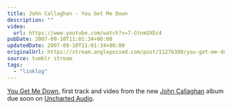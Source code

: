 ```yaml
---
title: John Callaghan - You Get Me Down
description: ""
video:
  url: https://www.youtube.com/watch?v=7-GtnmSXEc4
pubDate: 2007-09-10T11:01:34+00:00
updatedDate: 2007-09-10T11:01:34+00:00
originalUrl: https://stream.anglepoised.com/post/11276380/you-get-me-down-first-track-and-video-from-the
source: tumblr stream
tags:
  - "linklog"
---
```


[You Get Me Down][1], first track and video from the new [John Callaghan][2] album due soon on [Uncharted Audio][3].

[1]: https://www.youtube.com/watch?v=7-GtnmSXEc4
[2]: http://www.johncallaghan.co.uk/
[3]: http://www.unchartedaudio.com/
